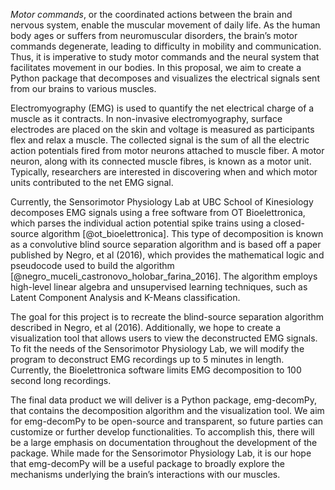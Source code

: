 *Motor commands*, or the coordinated actions between the brain and nervous system, enable the muscular movement of daily life. As the human body ages or suffers from neuromuscular disorders, the brain’s motor commands degenerate, leading to difficulty in mobility and communication. Thus, it is imperative to study motor commands and the neural system that facilitates movement in our bodies. In this proposal, we aim to create a Python package that decomposes and visualizes the electrical signals sent from our brains to various muscles.

Electromyography (EMG) is used to quantify the net electrical charge of a muscle as it contracts. In non-invasive electromyography, surface electrodes are placed on the skin and voltage is measured as participants flex and relax a muscle. The collected signal is the sum of all the electric action potentials fired from motor neurons attached to muscle fiber. A motor neuron, along with its connected muscle fibres, is known as a motor unit. Typically, researchers are interested in discovering when and which motor units contributed to the net EMG signal. 

Currently, the Sensorimotor Physiology Lab at UBC School of Kinesiology decomposes EMG signals using a free software from OT Bioelettronica, which parses the individual action potential spike trains using a closed-source algorithm [@ot_bioelettronica]. This type of decomposition is known as a convolutive blind source separation algorithm and is based off a paper published by Negro, et al (2016), which provides the mathematical logic and pseudocode used to build the algorithm [@negro_muceli_castronovo_holobar_farina_2016]. The algorithm employs high-level linear algebra and unsupervised learning techniques, such as Latent Component Analysis and K-Means classification.

The goal for this project is to recreate the blind-source separation algorithm described in Negro, et al (2016). Additionally, we hope to create a visualization tool that allows users to view the deconstructed EMG signals. To fit the needs of the Sensorimotor Physiology Lab, we will modify the program to deconstruct EMG recordings up to 5 minutes in length. Currently, the Bioelettronica software limits EMG decomposition to 100 second long recordings.   

The final data product we will deliver is a Python package, emg-decomPy, that contains the decomposition algorithm and the visualization tool. We aim for emg-decomPy to be open-source and transparent, so future parties can customize or further develop functionalities. To accomplish this, there will be a large emphasis on documentation throughout the development of the package. While made for the Sensorimotor Physiology Lab, it is our hope that emg-decomPy will be a useful package to broadly explore the mechanisms underlying the brain’s interactions with our muscles.
